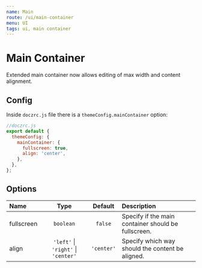 ```yaml
---
name: Main
route: /ui/main-container
menu: UI
tags: ui, main container
---
```



# Main Container

Extended main container now allows editing of max width and content alignment.

## Config

Inside `doczrc.js` file there is a `themeConfig.mainContainer` option:

```js
//doczrc.js
export default {
  themeConfig: {
    mainContainer: {
      fullscreen: true,
      align: 'center',
    },
  },
};
```

## Options

| Name       |                    Type                     |  Default   | Description                                         |
| :--------- | :-----------------------------------------: | :--------: | :-------------------------------------------------- |
| fullscreen |                  `boolean`                  |  `false`   | Specify if the main container should be fullscreen. |
| align      | `'left'` &#124; `'right'` &#124; `'center'` | `'center'` | Specify which way should the content be aligned.    |
